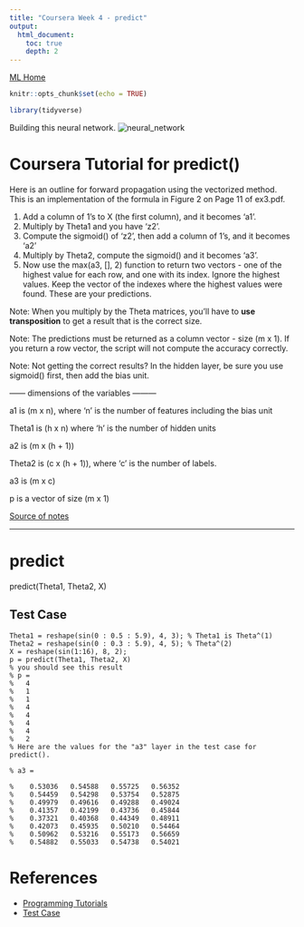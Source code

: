 ```yaml
---
title: "Coursera Week 4 - predict"
output:
  html_document:
    toc: true
    depth: 2    
---
```

[ML Home](../index.html)

```r
knitr::opts_chunk$set(echo = TRUE)
```

```r
library(tidyverse)
```

Building this neural network.
![neural_network](neural_network.png)

# Coursera Tutorial for predict()

Here is an outline for forward propagation using the vectorized method. This is an implementation of the formula in Figure 2 on Page 11 of ex3.pdf.

1. Add a column of 1's to X (the first column), and it becomes 'a1'.
2. Multiply by Theta1 and you have 'z2'. 
3. Compute the sigmoid() of 'z2', then add a column of 1's, and it becomes 'a2'
4. Multiply by Theta2, compute the sigmoid() and it becomes 'a3'.
5. Now use the max(a3, [], 2) function to return two vectors - one of the highest value for each row, and one with its index. Ignore the highest values. Keep the vector of the indexes where the highest values were found. These are your predictions.

Note: When you multiply by the Theta matrices, you'll have to **use transposition** to get a result that is the correct size.

Note: The predictions must be returned as a column vector - size (m x 1). If you return a row vector, the script will not compute the accuracy correctly.

Note: Not getting the correct results? In the hidden layer, be sure you use sigmoid() first, then add the bias unit. 

------ dimensions of the variables ---------

a1 is (m x n), where 'n' is the number of features including the bias unit

Theta1 is (h x n) where 'h' is the number of hidden units

a2 is (m x (h + 1))

Theta2 is (c x (h + 1)), where 'c' is the number of labels.

a3 is (m x c)

p is a vector of size (m x 1)

[Source of notes](https://www.coursera.org/learn/machine-learning/discussions/weeks/4/threads/miam5q2IEeWhLRIkesxXNw)

***

# predict

predict(Theta1, Theta2, X)

## Test Case
```
Theta1 = reshape(sin(0 : 0.5 : 5.9), 4, 3); % Theta1 is Theta^(1)
Theta2 = reshape(sin(0 : 0.3 : 5.9), 4, 5); % Theta^(2)
X = reshape(sin(1:16), 8, 2);
p = predict(Theta1, Theta2, X)
% you should see this result
% p = 
%   4
%   1
%   1
%   4
%   4
%   4
%   4
%   2
% Here are the values for the "a3" layer in the test case for predict().

% a3 =

%    0.53036   0.54588   0.55725   0.56352
%    0.54459   0.54298   0.53754   0.52875
%    0.49979   0.49616   0.49288   0.49024
%    0.41357   0.42199   0.43736   0.45844
%    0.37321   0.40368   0.44349   0.48911
%    0.42073   0.45935   0.50210   0.54464
%    0.50962   0.53216   0.55173   0.56659
%    0.54882   0.55033   0.54738   0.54021
```

# References

- [Programming Tutorials](https://www.coursera.org/learn/machine-learning/discussions/weeks/4/threads/miam5q2IEeWhLRIkesxXNw)
- [Test Case](https://www.coursera.org/learn/machine-learning/discussions/all/threads/5g8LaZTCEeW0dw6k4EUmPw)
